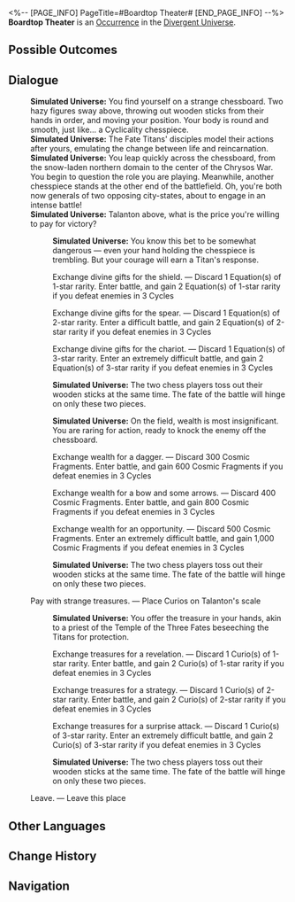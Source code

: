 <%-- [PAGE_INFO]
PageTitle=#Boardtop Theater#
[END_PAGE_INFO] --%>
{{Stub}}
{{Simulated Universe Event Infobox
|id            = 26101
|title         = 
|image         = Occurrence Theater.png
|domains_su    = 
|domains_swarm = 
|domains_gng   = 
|domains_du    = Unknown
|domains_und   = 
|requirements  = 
|prev          = 
|next          = 
|characters    = 
|factions      = 
|order         = 
|order_du      = 147
}}
'''Boardtop Theater''' is an [[Divergent Universe/Occurrence|Occurrence]] in the [[Divergent Universe]].

==Possible Outcomes==
{{Possible Outcomes
|choice_1 = Pay with the Titans' blessing.
|path_1   = Night

|choice_1_1 = Exchange divine gifts for the shield.
|result_1_1 = Discard 1 Equation(s) of 1-star rarity. Enter battle, and gain 2 Equation(s) of 1-star rarity if you defeat enemies in 3 Cycles

|choice_1_2 = Exchange divine gifts for the spear.
|result_1_2 = Discard 1 Equation(s) of 2-star rarity. Enter a difficult battle, and gain 2 Equation(s) of 2-star rarity if you defeat enemies in 3 Cycles

|choice_1_3 = Exchange divine gifts for the chariot.
|result_1_3 = Discard 1 Equation(s) of 3-star rarity. Enter an extremely difficult battle, and gain 2 Equation(s) of 3-star rarity if you defeat enemies in 3 Cycles

|choice_2 = Pay forth gleaming riches.
|path_2   = Day

|choice_2_1 = Exchange wealth for a dagger.
|result_2_1 = Discard 300 Cosmic Fragments. Enter battle, and gain 600 Cosmic Fragments if you defeat enemies in 3 Cycles

|choice_2_2 = Exchange wealth for a bow and some arrows.
|result_2_2 = Discard 400 Cosmic Fragments. Enter battle, and gain 800 Cosmic Fragments if you defeat enemies in 3 Cycles

|choice_2_3 = Exchange wealth for an opportunity.
|result_2_3 = Discard 500 Cosmic Fragments. Enter an extremely difficult battle, and gain 1,000 Cosmic Fragments if you defeat enemies in 3 Cycles

|choice_3 = Pay with strange treasures.

|choice_3_1 = Exchange treasures for a revelation.
|result_3_1 = Discard 1 Curio(s) of 1-star rarity. Enter battle, and gain 2 Curio(s) of 1-star rarity if you defeat enemies in 3 Cycles

|choice_3_2 = Exchange treasures for a strategy.
|result_3_2 = Discard 1 Curio(s) of 2-star rarity. Enter battle, and gain 2 Curio(s) of 2-star rarity if you defeat enemies in 3 Cycles

|choice_3_3 = Exchange treasures for a surprise attack.
|result_3_3 = Discard 1 Curio(s) of 3-star rarity. Enter an extremely difficult battle, and gain 2 Curio(s) of 3-star rarity if you defeat enemies in 3 Cycles

|choice_4 = Leave.
|result_4 = Leave this place
}}
<!--
==Gameplay Notes==
* 
-->
==Dialogue==
{{Dialogue Start}}
:'''Simulated Universe:''' You find yourself on a strange chessboard. Two hazy figures sway above, throwing out wooden sticks from their hands in order, and moving your position. Your body is round and smooth, just like... a Cyclicality chesspiece.
:'''Simulated Universe:''' The Fate Titans' disciples model their actions after yours, emulating the change between life and reincarnation.
:'''Simulated Universe:''' You leap quickly across the chessboard, from the snow-laden northern domain to the center of the Chrysos War. You begin to question the role you are playing. Meanwhile, another chesspiece stands at the other end of the battlefield. Oh, you're both now generals of two opposing city-states, about to engage in an intense battle!
:'''Simulated Universe:''' Talanton above, what is the price you're willing to pay for victory?
:{{SU Special Dialogue|Night|Pay with the Titans' blessing.|Place Equations on Talanton's scale}}
::'''Simulated Universe:''' You know this bet to be somewhat dangerous &mdash; even your hand holding the chesspiece is trembling. But your courage will earn a Titan's response.
::{{DIcon|Star}} Exchange divine gifts for the shield. &mdash; Discard 1 Equation(s) of 1-star rarity. Enter battle, and gain 2 Equation(s) of 1-star rarity if you defeat enemies in 3 Cycles
::{{DIcon|Star}} Exchange divine gifts for the spear. &mdash; Discard 1 Equation(s) of 2-star rarity. Enter a difficult battle, and gain 2 Equation(s) of 2-star rarity if you defeat enemies in 3 Cycles
::{{DIcon|Star}} Exchange divine gifts for the chariot. &mdash; Discard 1 Equation(s) of 3-star rarity. Enter an extremely difficult battle, and gain 2 Equation(s) of 3-star rarity if you defeat enemies in 3 Cycles
::'''Simulated Universe:''' The two chess players toss out their wooden sticks at the same time. The fate of the battle will hinge on only these two pieces.
:{{SU Special Dialogue|Day|Pay forth gleaming riches.|Place Cosmic Fragments on Talanton's scale}}
::'''Simulated Universe:''' On the field, wealth is most insignificant. You are raring for action, ready to knock the enemy off the chessboard.
::{{DIcon|Star}} Exchange wealth for a dagger. &mdash; Discard 300 Cosmic Fragments. Enter battle, and gain 600 Cosmic Fragments if you defeat enemies in 3 Cycles
::{{DIcon|Star}} Exchange wealth for a bow and some arrows. &mdash; Discard 400 Cosmic Fragments. Enter battle, and gain 800 Cosmic Fragments if you defeat enemies in 3 Cycles
::{{DIcon|Star}} Exchange wealth for an opportunity. &mdash; Discard 500 Cosmic Fragments. Enter an extremely difficult battle, and gain 1,000 Cosmic Fragments if you defeat enemies in 3 Cycles
::'''Simulated Universe:''' The two chess players toss out their wooden sticks at the same time. The fate of the battle will hinge on only these two pieces.
:{{DIcon|Star}} Pay with strange treasures. &mdash; Place Curios on Talanton's scale
::'''Simulated Universe:''' You offer the treasure in your hands, akin to a priest of the Temple of the Three Fates beseeching the Titans for protection.
::{{DIcon|Star}} Exchange treasures for a revelation. &mdash; Discard 1 Curio(s) of 1-star rarity. Enter battle, and gain 2 Curio(s) of 1-star rarity if you defeat enemies in 3 Cycles
::{{DIcon|Star}} Exchange treasures for a strategy. &mdash; Discard 1 Curio(s) of 2-star rarity. Enter battle, and gain 2 Curio(s) of 2-star rarity if you defeat enemies in 3 Cycles
::{{DIcon|Star}} Exchange treasures for a surprise attack. &mdash; Discard 1 Curio(s) of 3-star rarity. Enter an extremely difficult battle, and gain 2 Curio(s) of 3-star rarity if you defeat enemies in 3 Cycles
::'''Simulated Universe:''' The two chess players toss out their wooden sticks at the same time. The fate of the battle will hinge on only these two pieces.
:{{DIcon|Star}} Leave. &mdash; Leave this place
{{Dialogue End}}

==Other Languages==
{{Other Languages
|en   = Boardtop Theater
|zhs  = 棋中戏
|zht  = 棋中戲
|ja   = {{Rubi|盤上劇|ばんじょうげき}}
|ko   = 대국 속 연희
|es   = Juego de tablero
|fr   = Jeu dans le jeu
|ru   = Театр в шахматах
|th   = เกมเดินหมาก
|vi   = Vở Kịch Trong Ván Cờ
|de   = Schachoper
|id   = Teater Papan Atas
|pt   = Teatro de Tabuleiro
}}

==Change History==
{{Change History|3.1}}

==Navigation==
{{Occurrence Navbox}}